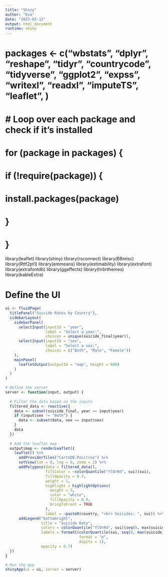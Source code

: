 ```yaml
---
title: "Shiny"
author: "Eva"
date: "2023-03-12"
output: html_document
runtime: shiny
---
```


# packages <- c("wbstats", "dplyr", "reshape", "tidyr", "countrycode", "tidyverse", "ggplot2", "expss", "writexl", "readxl", "imputeTS", "leaflet", )
# 
# # Loop over each package and check if it's installed
# for (package in packages) {
#   if (!require(package)) {
#     install.packages(package)
#   }
# }

library(leaflet)
library(shiny)
library(rsconnect)
library(BBmisc)
library(Rttf2pt1)
library(emmeans)
library(estimability)
library(extrafont)
library(extrafontdb)
library(ggeffects)
library(hrbrthemes)
library(kableExtra)

# Define the UI
```r
ui <- fluidPage(
  titlePanel("Suicide Rates by Country"),
  sidebarLayout(
    sidebarPanel(
      selectInput(inputId = "year",
                  label = "Select a year:",
                  choices = unique(suicide_final$year)),
      selectInput(inputId = "sex",
                  label = "Select a sex:",
                  choices = c("Both", "Male", "Female"))
    ),
    mainPanel(
      leafletOutput(outputId = "map", height = 600)
    )
  )
)

# Define the server
server <- function(input, output) {
  
  # Filter the data based on the inputs
  filtered_data <- reactive({
    data <- subset(suicide_final, year == input$year)
    if (input$sex != "Both") {
      data <- subset(data, sex == input$sex)
    }
    data
  })
  
  # Add the leaflet map
  output$map <- renderLeaflet({
    leaflet() %>%
      addProviderTiles("CartoDB.Positron") %>%
      setView(lat = 0, lng = 0, zoom = 2) %>%
      addPolygons(data = filtered_data(),
                  fillColor = ~colorQuantile("YlOrRd", sui)(sui),
                  fillOpacity = 0.7,
                  weight = 1,
                  highlight = highlightOptions(
                    weight = 3,
                    color = "white",
                    fillOpacity = 0.9,
                    bringToFront = TRUE
                  ),
                  label = ~paste0(country, "<br> Suicides: ", sui)) %>%
      addLegend("bottomright", 
                title = "Suicide Rate", 
                colors = colorQuantile("YlOrRd", sui)(seq(0, max(suicide_final$sui), length.out = 5)), 
                labels = formatC(colorQuantile(sui, seq(0, max(suicide_final$sui), length.out = 5)), 
                                 format = "e", 
                                 digits = 1),
                opacity = 0.7)
  })
}

# Run the app
shinyApp(ui = ui, server = server)
```